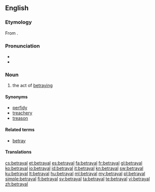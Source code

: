 ==English==

===Etymology===
From {{suffix|betray|al|lang=en}}.

===Pronunciation===
* {{IPA|/bɪˈtɹeɪəl/|lang=en}}
* {{rhymes|eɪəl}}

===Noun===
{{en-noun}}

# the act of [[betray]]ing

====Synonyms====
* [[perfidy]]
* [[treachery]]
* [[treason]]

====Related terms====
* [[betray]]

====Translations====
{{trans-see|treason}}

[[cs:betrayal]]
[[et:betrayal]]
[[es:betrayal]]
[[fa:betrayal]]
[[fr:betrayal]]
[[gl:betrayal]]
[[ko:betrayal]]
[[io:betrayal]]
[[id:betrayal]]
[[it:betrayal]]
[[kn:betrayal]]
[[sw:betrayal]]
[[ku:betrayal]]
[[lt:betrayal]]
[[hu:betrayal]]
[[ml:betrayal]]
[[my:betrayal]]
[[pl:betrayal]]
[[simple:betrayal]]
[[fi:betrayal]]
[[sv:betrayal]]
[[ta:betrayal]]
[[te:betrayal]]
[[vi:betrayal]]
[[zh:betrayal]]